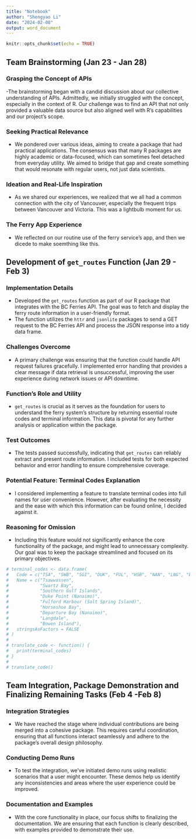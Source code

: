 ```yaml
---
title: "Notebook"
author: "Shengyao Li"
date: "2024-02-08"
output: word_document
---
```


```r
knitr::opts_chunk$set(echo = TRUE)
```

## Team Brainstorming (Jan 23 - Jan 28)

### Grasping the Concept of APIs
-The brainstorming began with a candid discussion about our collective understanding of APIs. Admittedly, we initially struggled with the concept, especially in the context of R. Our challenge was to find an API that not only provided a valuable data source but also aligned well with R's capabilities and our project's scope.

### Seeking Practical Relevance
- We pondered over various ideas, aiming to create a package that had practical applications. The consensus was that many R packages are highly academic or data-focused, which can sometimes feel detached from everyday utility. We aimed to bridge that gap and create something that would resonate with regular users, not just data scientists.

### Ideation and Real-Life Inspiration
- As we shared our experiences, we realized that we all had a common connection with the city of Vancouver, especially the frequent trips between Vancouver and Victoria. This was a lightbulb moment for us.

### The Ferry App Experience
- We reflected on our routine use of the ferry service's app, and then we dicede to make soemthing like this.


## Development of `get_routes` Function (Jan 29 - Feb 3)

### Implementation Details
- Developed the `get_routes` function as part of our R package that integrates with the BC Ferries API. The goal was to fetch and display the ferry route information in a user-friendly format.
- The function utilizes the `httr` and `jsonlite` packages to send a GET request to the BC Ferries API and process the JSON response into a tidy data frame.

### Challenges Overcome
- A primary challenge was ensuring that the function could handle API request failures gracefully. I implemented error handling that provides a clear message if data retrieval is unsuccessful, improving the user experience during network issues or API downtime.

### Function's Role and Utility
- `get_routes` is crucial as it serves as the foundation for users to understand the ferry system's structure by returning essential route codes and terminal information. This data is pivotal for any further analysis or application within the package.

### Test Outcomes
- The tests passed successfully, indicating that `get_routes` can reliably extract and present route information. I included tests for both expected behavior and error handling to ensure comprehensive coverage.

### Potential Feature: Terminal Codes Explanation
- I considered implementing a feature to translate terminal codes into full names for user convenience. However, after evaluating the necessity and the ease with which this information can be found online, I decided against it.


### Reasoning for Omission
- Including this feature would not significantly enhance the core functionality of the package, and might lead to unnecessary complexity. Our goal was to keep the package streamlined and focused on its primary objectives.
```r
# terminal_codes <- data.frame(
#   Code = c("TSA", "SWB", "SGI", "DUK", "FUL", "HSB", "NAN", "LNG", "BOW"),
#   Name = c("Tsawwassen",
#            "Swartz Bay",
#            "Southern Gulf Islands",
#            "Duke Point (Nanaimo)",
#            "Fulford Harbour (Salt Spring Island)",
#            "Horseshoe Bay",
#            "Departure Bay (Nanaimo)",
#            "Langdale",
#            "Bowen Island"),
#   stringsAsFactors = FALSE
# )
#
# translate_code <- function() {
#   print(terminal_codes)
# }
#
# translate_code()
```


## Team Integration, Package Demonstration and Finalizing Remaining Tasks (Feb 4 -Feb 8)

### Integration Strategies
- We have reached the stage where individual contributions are being merged into a cohesive package. This requires careful coordination, ensuring that all functions interact seamlessly and adhere to the package's overall design philosophy.

### Conducting Demo Runs
- To test the integration, we've initiated demo runs using realistic scenarios that a user might encounter. These demos help us identify any inconsistencies and areas where the user experience could be improved.

### Documentation and Examples
- With the core functionality in place, our focus shifts to finalizing the documentation. We are ensuring that each function is clearly described, with examples provided to demonstrate their use.


